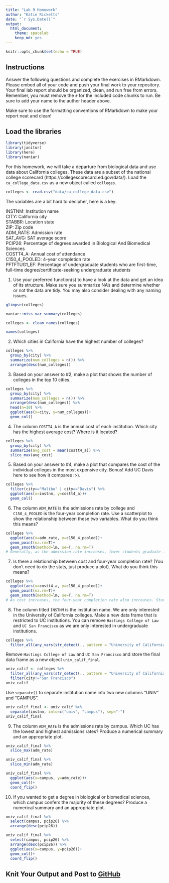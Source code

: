 ```yaml
---
title: "Lab 9 Homework"
author: "Katie Ricketts"
date: "`r Sys.Date()`"
output:
  html_document: 
    theme: spacelab
    keep_md: yes
---
```


```r
knitr::opts_chunk$set(echo = TRUE)
```

## Instructions
Answer the following questions and complete the exercises in RMarkdown. Please embed all of your code and push your final work to your repository. Your final lab report should be organized, clean, and run free from errors. Remember, you must remove the `#` for the included code chunks to run. Be sure to add your name to the author header above.  

Make sure to use the formatting conventions of RMarkdown to make your report neat and clean!  

## Load the libraries
```r
library(tidyverse)
library(janitor)
library(here)
library(naniar)
``` 

For this homework, we will take a departure from biological data and use data about California colleges. These data are a subset of the national college scorecard (https://collegescorecard.ed.gov/data/). Load the `ca_college_data.csv` as a new object called `colleges`.
```r
colleges <- read.csv("data/ca_college_data.csv")
```

The variables are a bit hard to decipher, here is a key:  

INSTNM: Institution name  
CITY: California city  
STABBR: Location state  
ZIP: Zip code  
ADM_RATE: Admission rate  
SAT_AVG: SAT average score  
PCIP26: Percentage of degrees awarded in Biological And Biomedical Sciences  
COSTT4_A: Annual cost of attendance  
C150_4_POOLED: 4-year completion rate  
PFTFTUG1_EF: Percentage of undergraduate students who are first-time, full-time degree/certificate-seeking undergraduate students  

1. Use your preferred function(s) to have a look at the data and get an idea of its structure. Make sure you summarize NA's and determine whether or not the data are tidy. You may also consider dealing with any naming issues.
```r
glimpse(colleges)
```
```r
naniar::miss_var_summary(colleges)
```
```r
colleges <- clean_names(colleges)
```
```r
names(colleges)
```


2. Which cities in California have the highest number of colleges?
```r
colleges %>% 
  group_by(city) %>% 
  summarize(num_colleges = n()) %>% 
  arrange(desc(num_colleges))
```

3. Based on your answer to #2, make a plot that shows the number of colleges in the top 10 cities.
```r
colleges %>% 
  group_by(city) %>% 
  summarize(num_colleges = n()) %>% 
  arrange(desc(num_colleges)) %>% 
  head(n=10) %>% 
  ggplot(aes(x=city, y=num_colleges))+
  geom_col()
```

4. The column `COSTT4_A` is the annual cost of each institution. Which city has the highest average cost? Where is it located?
```r
colleges %>% 
  group_by(city) %>% 
  summarize(avg_cost = mean(costt4_a)) %>% 
  slice_max(avg_cost)
```

5. Based on your answer to #4, make a plot that compares the cost of the individual colleges in the most expensive city. Bonus! Add UC Davis here to see how it compares :>).
```r
colleges %>% 
  filter(city=="Malibu" | city=="Davis") %>% 
  ggplot(aes(x=instnm, y=costt4_a))+
  geom_col()
```

6. The column `ADM_RATE` is the admissions rate by college and `C150_4_POOLED` is the four-year completion rate. Use a scatterplot to show the relationship between these two variables. What do you think this means?
```r
colleges %>% 
  ggplot(aes(x=adm_rate, y=c150_4_pooled))+
  geom_point(na.rm=T)+
  geom_smooth(method=lm, se=T, na.rm=T)
# Generally, as the admission rate increases, fewer students graduate in four years
```

7. Is there a relationship between cost and four-year completion rate? (You don't need to do the stats, just produce a plot). What do you think this means?
```r
colleges %>% 
  ggplot(aes(x=costt4_a, y=c150_4_pooled))+
  geom_point(na.rm=T)+
  geom_smooth(method=lm, se=T, na.rm=T)
# As cost increases, the four-year completion rate also increases. Students are generally more likely to graduate in four years from more expensive schools.
```

8. The column titled `INSTNM` is the institution name. We are only interested in the University of California colleges. Make a new data frame that is restricted to UC institutions. You can remove `Hastings College of Law` and `UC San Francisco` as we are only interested in undergraduate institutions.
```r
colleges %>% 
  filter_all(any_vars(str_detect(., pattern = "University of California"))) 
```

Remove `Hastings College of Law` and `UC San Francisco` and store the final data frame as a new object `univ_calif_final`.
```r
univ_calif <- colleges %>% 
  filter_all(any_vars(str_detect(., pattern = "University of California"))) %>% 
  filter(city!="San Francisco")
univ_calif
```

Use `separate()` to separate institution name into two new columns "UNIV" and "CAMPUS".
```r
univ_calif_final <- univ_calif %>% 
  separate(instnm, into=c("univ", "campus"), sep="-")
univ_calif_final
```

9. The column `ADM_RATE` is the admissions rate by campus. Which UC has the lowest and highest admissions rates? Produce a numerical summary and an appropriate plot.
```r
univ_calif_final %>% 
  slice_max(adm_rate)
```
```r
univ_calif_final %>% 
  slice_min(adm_rate)
```
```r
univ_calif_final %>% 
  ggplot(aes(x=campus, y=adm_rate))+
  geom_col()+
  coord_flip()
```


10. If you wanted to get a degree in biological or biomedical sciences, which campus confers the majority of these degrees? Produce a numerical summary and an appropriate plot.
```r
univ_calif_final %>% 
  select(campus, pcip26) %>% 
  arrange(desc(pcip26))
```

```r
univ_calif_final %>% 
  select(campus, pcip26) %>% 
  arrange(desc(pcip26)) %>% 
  ggplot(aes(x=campus, y=pcip26))+
  geom_col()+
  coord_flip()
```

## Knit Your Output and Post to [GitHub](https://github.com/FRS417-DataScienceBiologists)
